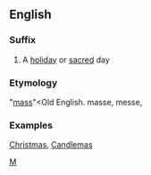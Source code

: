 ==English==
===Suffix===
#A [[holiday]] or [[sacred]] day

===Etymology===
"[[mass]]"<Old English. masse, messe,

===Examples===
[[Christmas]],
[[Candlemas]]

[[Category:English suffixes|M]]